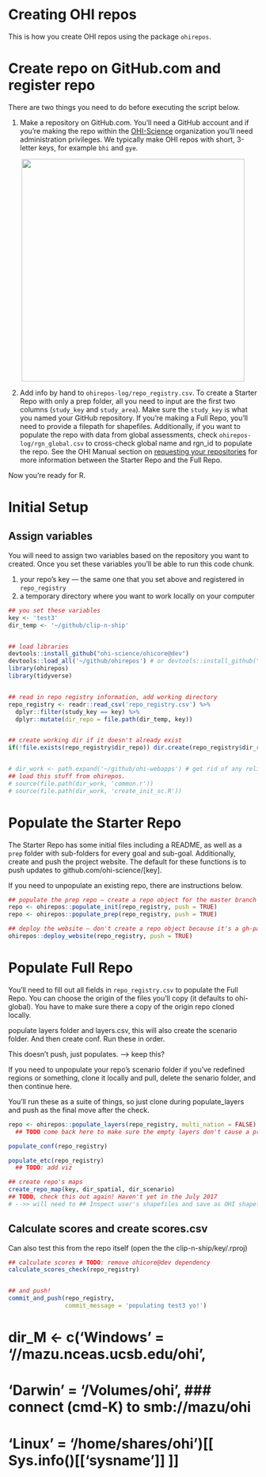 # Creating OHI repos

This is how you create OHI repos using the package `ohirepos`. 


# Create repo on GitHub.com and register repo

There are two things you need to do before executing the script below. 

1. Make a repository on GitHub.com. You'll need a GitHub account and if you're making the repo within the [OHI-Science](https://github.com/OHI-Science) organization you'll need administration privileges. We typically make OHI repos with short, 3-letter keys, for example `bhi` and `gye`.  

<center><img src="../ohirepos-log/images/create-new-gh-repo.png" width="450px"></center>


2. Add info by hand to `ohirepos-log/repo_registry.csv`. To create a Starter Repo with only a prep folder, all you need to input are the first two columns (`study_key` and `study_area`). Make sure the `study_key` is what you named your GitHub repository. If you're making a Full Repo, you'll need to provide a filepath for shapefiles. Additionally, if you want to populate the repo with data from global assessments, check `ohirepos-log/rgn_global.csv` to cross-check global name and rgn_id to populate the repo. See the OHI Manual section on [requesting your repositories](http://ohi-science.org/manual/#requesting-your-repositories) for more information between the Starter Repo and the Full Repo.

Now you're ready for R. 

# Initial Setup

## Assign variables

You will need to assign two variables based on the repository you want to created. Once you set these variables you'll be able to run this code chunk.

1. your repo's key — the same one that you set above and registered in `repo_registry`
2. a temporary directory where you want to work locally on your computer

```r

## you set these variables
key <- 'test3'
dir_temp <- '~/github/clip-n-ship'


## load libraries
devtools::install_github("ohi-science/ohicore@dev")
devtools::load_all('~/github/ohirepos') # or devtools::install_github("ohi-science/ohirepos")
library(ohirepos) 
library(tidyverse)


## read in repo registry information, add working directory 
repo_registry <- readr::read_csv('repo_registry.csv') %>%
  dplyr::filter(study_key == key) %>%
  dplyr::mutate(dir_repo = file.path(dir_temp, key))


## create working dir if it doesn't already exist
if(!file.exists(repo_registry$dir_repo)) dir.create(repo_registry$dir_repo)


# dir_work <- path.expand('~/github/ohi-webapps') # get rid of any reliance on ohi-webapps
## load this stuff from ohirepos.
# source(file.path(dir_work, 'common.r'))
# source(file.path(dir_work, 'create_init_sc.R'))

```


# Populate the Starter Repo

The Starter Repo has some initial files including a README, as well as a `prep` folder with sub-folders for every goal and sub-goal. Additionally, create and push the project website. The default for these functions is to push updates to github.com/ohi-science/[key].

If you need to unpopulate an existing repo, there are instructions below. 

```r

## populate the prep repo — create a repo object for the master branch 
repo <- ohirepos::populate_init(repo_registry, push = TRUE)
repo <- ohirepos::populate_prep(repo_registry, push = TRUE)

## deploy the website — don't create a repo object because it's a gh-pages branch
ohirepos::deploy_website(repo_registry, push = TRUE) 

```

# Populate Full Repo

You'll need to fill out all fields in `repo_registry.csv` to populate the Full Repo. You can choose the origin of the files you'll copy (it defaults to ohi-global). You have to make sure there a copy of the origin repo cloned locally. 

populate layers folder and layers.csv, this will also create the scenario folder. And then create conf.  Run these in order.

This doesn't push, just populates. --> keep this?

If you need to unpopulate your repo's scenario folder if you've redefined regions or something, clone it locally and pull, delete the senario folder, and then continue here. 

You'll run these as a suite of things, so just clone during populate_layers and push as the final move after the check.

```r

repo <- ohirepos::populate_layers(repo_registry, multi_nation = FALSE)
  ## TODO come back here to make sure the empty layers don't cause a problem (removed swapping global mean stuff); still clean up.

populate_conf(repo_registry)

populate_etc(repo_registry)
  ## TODO: add viz

## create repo's maps
create_repo_map(key, dir_spatial, dir_scenario)
## TODO, check this out again! Haven't yet in the July 2017 
# -->> will need to ## Inspect user's shapefiles and save as OHI shapefiles

```


## Calculate scores and create scores.csv
Can also test this from the repo itself (open the the clip-n-ship/key/.rproj)

```r

## calculate scores # TODO: remove ohicore@dev dependency
calculate_scores_check(repo_registry)


## and push!
commit_and_push(repo_registry, 
                commit_message = 'populating test3 yo!')
```




# dir_M <- c('Windows' = '//mazu.nceas.ucsb.edu/ohi',
#            'Darwin'  = '/Volumes/ohi',    ### connect (cmd-K) to smb://mazu/ohi
#            'Linux'   = '/home/shares/ohi')[[ Sys.info()[['sysname']] ]]

